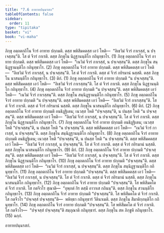 ```yaml
---
title: "7.6 อาทายปนฺนรสก"
tableOfContents: false
sidebar:
  order: 11
type: "tipitaka"
basket: "vi"
book: "vi-maha"
---
```



<DynamicBreadcrumb />

<Division number="315" book="vi-maha">

<Paragraph number="1427" book="vi-maha">
ภิกฺขุ อตฺถตกถิโน จีวรํ อาทาย ปกฺกมติ. ตสฺส พหิสีมคตสฺส เอวํ โหติ—  “อิเธวิมํ จีวรํ กาเรสฺสํ, น ปจฺเจสฺสนฺ”ติ. โส ตํ จีวรํ กาเรติ. ตสฺส ภิกฺขุโน นิฏฺฐานนฺติโก กถินุทฺธาโร. (1)
</Paragraph>

<Paragraph number="1428" book="vi-maha">
ภิกฺขุ อตฺถตกถิโน จีวรํ อาทาย ปกฺกมติ. ตสฺส พหิสีมคตสฺส เอวํ โหติ—  “เนวิมํ จีวรํ กาเรสฺสํ, น ปจฺเจสฺสนฺ”ติ. ตสฺส ภิกฺขุโน สนฺนิฏฺฐานนฺติโก กถินุทฺธาโร. (2)
</Paragraph>

<Paragraph number="1429" book="vi-maha">
ภิกฺขุ อตฺถตกถิโน จีวรํ อาทาย ปกฺกมติ. ตสฺส พหิสีมคตสฺส เอวํ โหติ—  “อิเธวิมํ จีวรํ กาเรสฺสํ, น ปจฺเจสฺสนฺ”ติ. โส ตํ จีวรํ กาเรติ. ตสฺส ตํ จีวรํ กยิรมานํ นสฺสติ. ตสฺส ภิกฺขุโน นาสนนฺติโก กถินุทฺธาโร. (3)

</Paragraph>
</Division>

<Paragraph number="1430" type="center" book="vi-maha">
ติกํ. (1)


</Paragraph>

<Paragraph number="1431" book="vi-maha">
ภิกฺขุ อตฺถตกถิโน จีวรํ อาทาย ปกฺกมติ “น ปจฺเจสฺสนฺ”ติ. ตสฺส พหิสีมคตสฺส เอวํ โหติ—  “อิเธวิมํ จีวรํ กาเรสฺสนฺ”ติ. โส ตํ จีวรํ กาเรติ. ตสฺส ภิกฺขุโน นิฏฺฐานนฺติโก กถินุทฺธาโร. (4)
</Paragraph>

<Paragraph number="1432" book="vi-maha">
ภิกฺขุ อตฺถตกถิโน จีวรํ อาทาย ปกฺกมติ “น ปจฺเจสฺสนฺ”ติ. ตสฺส พหิสีมคตสฺส เอวํ โหติ—  “เนวิมํ จีวรํ กาเรสฺสนฺ”ติ. ตสฺส ภิกฺขุโน สนฺนิฏฺฐานนฺติโก กถินุทฺธาโร. (5)
</Paragraph>

<Paragraph number="1433" book="vi-maha">
ภิกฺขุ อตฺถตกถิโน จีวรํ อาทาย ปกฺกมติ “น ปจฺเจสฺสนฺ”ติ. ตสฺส พหิสีมคตสฺส เอวํ โหติ—  “อิเธวิมํ จีวรํ กาเรสฺสนฺ”ติ. โส ตํ จีวรํ กาเรติ. ตสฺส ตํ จีวรํ กยิรมานํ นสฺสติ. ตสฺส ภิกฺขุโน นาสนนฺติโก กถินุทฺธาโร. (6)

</Paragraph>

<Paragraph number="1434" type="center" book="vi-maha">
ติกํ. (2)


</Paragraph>

<Paragraph number="1435" book="vi-maha">
ภิกฺขุ อตฺถตกถิโน จีวรํ อาทาย ปกฺกมติ อนธิฏฺฐิเตน; เนวสฺส โหติ “ปจฺเจสฺสนฺ”ติ, น ปนสฺส โหติ “น ปจฺเจสฺสนฺ”ติ. ตสฺส พหิสีมคตสฺส เอวํ โหติ—  “อิเธวิมํ จีวรํ กาเรสฺสํ, น ปจฺเจสฺสนฺ”ติ. โส ตํ จีวรํ กาเรติ. ตสฺส ภิกฺขุโน นิฏฺฐานนฺติโก กถินุทฺธาโร. (7)
</Paragraph>

<Paragraph number="1436" book="vi-maha">
ภิกฺขุ อตฺถตกถิโน จีวรํ อาทาย ปกฺกมติ อนธิฏฺฐิเตน; เนวสฺส โหติ “ปจฺเจสฺสนฺ”ติ, น ปนสฺส โหติ “น ปจฺเจสฺสนฺ”ติ. ตสฺส พหิสีมคตสฺส เอวํ โหติ—  “เนวิมํ จีวรํ กาเรสฺสํ, น ปจฺเจสฺสนฺ”ติ. ตสฺส ภิกฺขุโน สนฺนิฏฺฐานนฺติโก กถินุทฺธาโร. (8)
</Paragraph>

<Paragraph number="1437" book="vi-maha">
ภิกฺขุ อตฺถตกถิโน จีวรํ อาทาย ปกฺกมติ อนธิฏฺฐิเตน; เนวสฺส โหติ “ปจฺเจสฺสนฺ”ติ, น ปนสฺส โหติ “น ปจฺเจสฺสนฺ”ติ. ตสฺส พหิสีมคตสฺส เอวํ โหติ—  “อิเธวิมํ จีวรํ กาเรสฺสํ, น ปจฺเจสฺสนฺ”ติ. โส ตํ จีวรํ กาเรติ. ตสฺส ตํ จีวรํ กยิรมานํ นสฺสติ. ตสฺส ภิกฺขุโน นาสนนฺติโก กถินุทฺธาโร. (9)

</Paragraph>

<Paragraph number="1438" type="center" book="vi-maha">
ติกํ. (3)


</Paragraph>

<Paragraph number="1439" book="vi-maha">
ภิกฺขุ อตฺถตกถิโน จีวรํ อาทาย ปกฺกมติ “ปจฺเจสฺสนฺ”ติ. ตสฺส พหิสีมคตสฺส เอวํ โหติ—  “อิเธวิมํ จีวรํ กาเรสฺสํ, น ปจฺเจสฺสนฺ”ติ. โส ตํ จีวรํ กาเรติ. ตสฺส ภิกฺขุโน นิฏฺฐานนฺติโก กถินุทฺธาโร. (10)
</Paragraph>

<Paragraph number="1440" book="vi-maha">
ภิกฺขุ อตฺถตกถิโน จีวรํ อาทาย ปกฺกมติ “ปจฺเจสฺสนฺ”ติ. ตสฺส พหิสีมคตสฺส เอวํ โหติ—  “เนวิมํ จีวรํ กาเรสฺสํ, น ปจฺเจสฺสนฺ”ติ. ตสฺส ภิกฺขุโน สนฺนิฏฺฐานนฺติโก กถินุทฺธาโร. (11)
</Paragraph>

<Paragraph number="1441" book="vi-maha">
ภิกฺขุ อตฺถตกถิโน จีวรํ อาทาย ปกฺกมติ “ปจฺเจสฺสนฺ”ติ. ตสฺส พหิสีมคตสฺส เอวํ โหติ—  “อิเธวิมํ จีวรํ กาเรสฺสํ, น ปจฺเจสฺสนฺ”ติ. โส ตํ จีวรํ กาเรติ. ตสฺส ตํ จีวรํ กยิรมานํ นสฺสติ. ตสฺส ภิกฺขุโน นาสนนฺติโก กถินุทฺธาโร. (12)
</Paragraph>

<Paragraph number="1442" book="vi-maha">
ภิกฺขุ อตฺถตกถิโน จีวรํ อาทาย ปกฺกมติ “ปจฺเจสฺสนฺ”ติ. โส พหิสีมคโต ตํ จีวรํ กาเรติ. โส กตจีวโร สุณาติ—  “อุพฺภตํ กิร ตสฺมึ อาวาเส กถินนฺ”ติ. ตสฺส ภิกฺขุโน สวนนฺติโก กถินุทฺธาโร. (13)
</Paragraph>

<Paragraph number="1443" book="vi-maha">
ภิกฺขุ อตฺถตกถิโน จีวรํ อาทาย ปกฺกมติ “ปจฺเจสฺสนฺ”ติ. โส พหิสีมคโต ตํ จีวรํ กาเรติ. โส กตจีวโร “ปจฺเจสฺสํ ปจฺเจสฺสนฺ”ติ—  พหิทฺธา กถินุทฺธารํ วีตินาเมติ. ตสฺส ภิกฺขุโน สีมาติกฺกนฺติโก กถินุทฺธาโร. (14)
</Paragraph>

<Paragraph number="1444" book="vi-maha">
ภิกฺขุ อตฺถตกถิโน จีวรํ อาทาย ปกฺกมติ “ปจฺเจสฺสนฺ”ติ. โส พหิสีมคโต ตํ จีวรํ กาเรติ. โส กตจีวโร—  “ปจฺเจสฺสํ ปจฺเจสฺสนฺ”ติ สมฺภุณาติ กถินุทฺธารํ. ตสฺส ภิกฺขุโน สห ภิกฺขูหิ กถินุทฺธาโร. (15)

</Paragraph>

<Paragraph number="1445" type="center" book="vi-maha">
ฉกฺกํ.

  
อาทายปนฺนรสกํ.
</Paragraph>